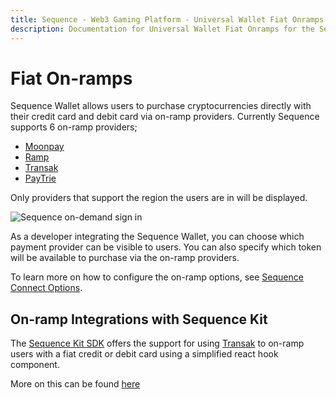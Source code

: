 ```yaml
---
title: Sequence - Web3 Gaming Platform - Universal Wallet Fiat Onramps
description: Documentation for Universal Wallet Fiat Onramps for the Sequence infrastructure stack for web3 gaming.
---
```


# Fiat On-ramps

Sequence Wallet allows users to purchase cryptocurrencies directly with their credit card and debit card via on-ramp providers. Currently Sequence supports 6 on-ramp providers;

- [Moonpay](https://www.moonpay.com/)
- [Ramp](https://ramp.network/)
- [Transak](https://www.transak.com/)
- [PayTrie](https://paytrie.com/)

Only providers that support the region the users are in will be displayed.

![Sequence on-demand sign in](/img/fiat-providers.png)

As a developer integrating the Sequence Wallet, you can choose which payment provider can be visible to users. You can also specify which token will be available to purchase via the on-ramp providers.

To learn more on how to configure the on-ramp options, see [Sequence Connect Options](/solutions/wallets/universal-wallet/examples/connect-wallet#wallet-login-and-connect-options).

## On-ramp Integrations with Sequence Kit

The [Sequence Kit SDK](/solutions/wallets/sequence-kit/overview) offers the support for using [Transak](https://transak.com/) to on-ramp users with a fiat credit or debit card using a simplified react hook component.

More on this can be found [here](/solutions/wallets/sequence-kit/on-ramp)
